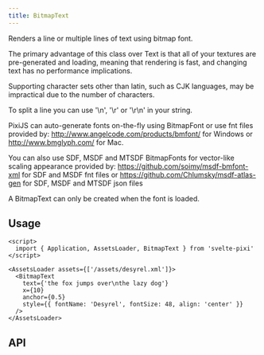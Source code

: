 ```yaml
---
title: BitmapText
---
```



Renders a line or multiple lines of text using bitmap font.

The primary advantage of this class over Text is that all of your textures are pre-generated and loading, meaning that rendering is fast, and changing text has no performance implications.

Supporting character sets other than latin, such as CJK languages, may be impractical due to the number of characters.

To split a line you can use '\n', '\r' or '\r\n' in your string.

PixiJS can auto-generate fonts on-the-fly using BitmapFont or use fnt files provided by: http://www.angelcode.com/products/bmfont/ for Windows or http://www.bmglyph.com/ for Mac.

You can also use SDF, MSDF and MTSDF BitmapFonts for vector-like scaling appearance provided by: https://github.com/soimy/msdf-bmfont-xml for SDF and MSDF fnt files or https://github.com/Chlumsky/msdf-atlas-gen for SDF, MSDF and MTSDF json files

A BitmapText can only be created when the font is loaded.

## Usage

```svelte live props={{ bg: 'white' }}
<script>
  import { Application, AssetsLoader, BitmapText } from 'svelte-pixi'
</script>

<AssetsLoader assets={['/assets/desyrel.xml']}>
  <BitmapText
    text={'the fox jumps over\nthe lazy dog'}
    x={10}
    anchor={0.5}
    style={{ fontName: 'Desyrel', fontSize: 48, align: 'center' }}
  />
</AssetsLoader>
```

## API

<ComponentAPI component="BitmapText.svelte" />
